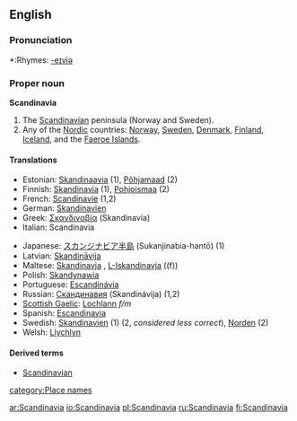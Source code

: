==English==

===Pronunciation===
*:Rhymes: [[Rhymes:English:-eɪviə|-eɪviə]]

===Proper noun===
'''Scandinavia'''

#The [[Scandinavian]] peninsula (Norway and Sweden).
#Any of the [[Nordic]] countries: [[Norway]], [[Sweden]], [[Denmark]], [[Finland]], [[Iceland]], and the [[Faeroe Islands]].

====Translations====
{{top}}
*Estonian: [[Skandinaavia]] (1), [[Põhjamaad]] (2)
*Finnish: [[Skandinavia]] (1), [[Pohjoismaa]] (2)
*French: [[Scandinavie]] {{f}} (1,2)
*German: [[Skandinavien]] {{n}}
*Greek: [[Σκανδιναβία]] (Skandinavía) {{f}}
*Italian: Scandinavia {{f}}
{{mid}}
*Japanese: [[スカンジナビア半島]] (Sukanjinabia-hantō) (1)
*Latvian: [[Skandināvija]] {{f}}
*Maltese: [[Skandinavja]] {{f}}, [[L-Iskandinavja]] ((f))
*Polish: [[Skandynawia]] {{f}}
*Portuguese: [[Escandinávia]] {{f}}
*Russian: [[Скандинавия]] (Skandinávija) {{f}} (1,2)
*[[Scottish Gaelic]]: [[Lochlann]] ''f/m''
*Spanish: [[Escandinavia]] {{f}}
*Swedish: [[Skandinavien]] (1) (2, ''considered less correct''), [[Norden]] (2)
*Welsh: [[Llychlyn]]
{{bottom}}

====Derived terms====
*[[Scandinavian]]

[[category:Place names]]

[[ar:Scandinavia]]
[[io:Scandinavia]]
[[pl:Scandinavia]]
[[ru:Scandinavia]]
[[fi:Scandinavia]]